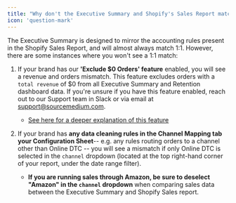 ```yaml
---
title: "Why don't the Executive Summary and Shopify's Sales Report match?"
icon: 'question-mark'
---
```

The Executive Summary is designed to mirror the accounting rules present in the Shopify Sales Report, and will almost always match 1:1.  However, there are some instances where you won't see a 1:1 match:

1. If your brand has our **'Exclude \$0 Orders' feature** enabled, you will see a revenue and orders mismatch.  This feature excludes orders with a `total revenue` of \$0 from all Executive Summary and Retention dashboard data.  If you're unsure if you have this feature enabled, reach out to our Support team in Slack or via email at support@sourcemedium.com.

     - [See here for a deeper explanation of this feature](https://www.notion.so/Exclude-0-Orders-feature-what-s-it-for-cb55795a3e694a2bb019181502f8f6e7?pvs=21)

2. If your brand has **any data cleaning rules in the Channel Mapping tab your Configuration Sheet**-- e.g. any rules routing orders to a channel other than Online DTC -- you will see a mismatch if only Online DTC is selected in the `channel` dropdown (located at the top right-hand corner of your report, under the date range filter).

     - **If you are running sales through Amazon, be sure to deselect "Amazon" in the `channel` dropdown** when comparing sales data between the Executive Summary and Shopify Sales report.